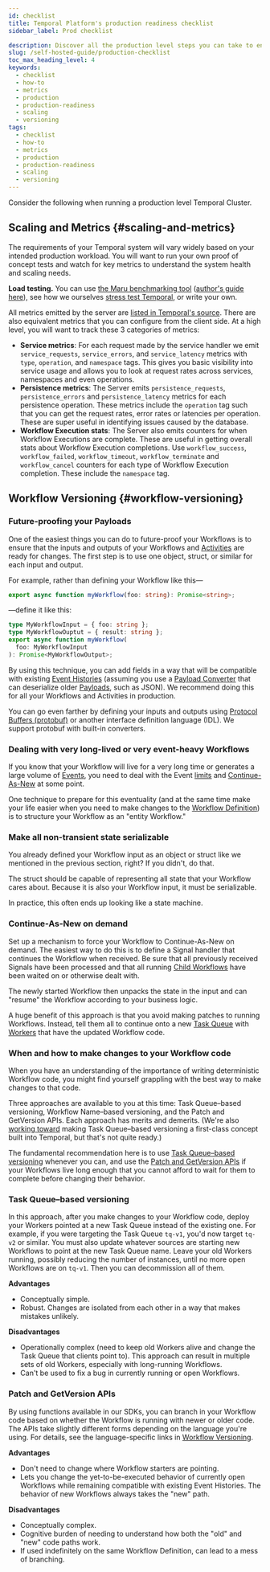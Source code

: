 ```yaml
---
id: checklist
title: Temporal Platform's production readiness checklist
sidebar_label: Prod checklist

description: Discover all the production level steps you can take to ensure a smooth deployment.
slug: /self-hosted-guide/production-checklist
toc_max_heading_level: 4
keywords:
  - checklist
  - how-to
  - metrics
  - production
  - production-readiness
  - scaling
  - versioning
tags:
  - checklist
  - how-to
  - metrics
  - production
  - production-readiness
  - scaling
  - versioning
---
```


Consider the following when running a production level Temporal Cluster.

## Scaling and Metrics {#scaling-and-metrics}

The requirements of your Temporal system will vary widely based on your intended production workload.
You will want to run your own proof of concept tests and watch for key metrics to understand the system health and scaling needs.

**Load testing.** You can use [the Maru benchmarking tool](https://github.com/temporalio/maru/) ([author's guide here](https://mikhail.io/2021/03/maru-load-testing-tool-for-temporal-workflows/)), see how we ourselves [stress test Temporal](https://temporal.io/blog/temporal-deep-dive-stress-testing/), or write your own.

All metrics emitted by the server are [listed in Temporal's source](https://github.com/temporalio/temporal/blob/main/common/metrics/defs.go).
There are also equivalent metrics that you can configure from the client side.
At a high level, you will want to track these 3 categories of metrics:

- **Service metrics**: For each request made by the service handler we emit `service_requests`, `service_errors`, and `service_latency` metrics with `type`, `operation`, and `namespace` tags.
  This gives you basic visibility into service usage and allows you to look at request rates across services, namespaces and even operations.
- **Persistence metrics**: The Server emits `persistence_requests`, `persistence_errors` and `persistence_latency` metrics for each persistence operation.
  These metrics include the `operation` tag such that you can get the request rates, error rates or latencies per operation.
  These are super useful in identifying issues caused by the database.
- **Workflow Execution stats**: The Server also emits counters for when Workflow Executions are complete.
  These are useful in getting overall stats about Workflow Execution completions.
  Use `workflow_success`, `workflow_failed`, `workflow_timeout`, `workflow_terminate` and `workflow_cancel` counters for each type of Workflow Execution completion.
  These include the `namespace` tag.

## Workflow Versioning {#workflow-versioning}

### Future-proofing your Payloads

One of the easiest things you can do to future-proof your Workflows is to ensure that the inputs and outputs of your Workflows and [Activities](/activities) are ready for changes.
The first step is to use one object, struct, or similar for each input and output.

For example, rather than defining your Workflow like this—

```typescript
export async function myWorkflow(foo: string): Promise<string>;
```

—define it like this:

```typescript
type MyWorkflowInput = { foo: string };
type MyWorkflowOuptut = { result: string };
export async function myWorkflow(
  foo: MyWorkflowInput
): Promise<MyWorkflowOutput>;
```

By using this technique, you can add fields in a way that will be compatible with existing [Event Histories](/workflows#event-history) (assuming you use a [Payload Converter](/dataconversion#payload-converter) that can deserialize older [Payloads](/dataconversion#payload), such as JSON).
We recommend doing this for all your Workflows and Activities in production.

You can go even farther by defining your inputs and outputs using [Protocol Buffers (protobuf)](https://protobuf.dev/) or another interface definition language (IDL).
We support protobuf with built-in converters.

### Dealing with very long-lived or very event-heavy Workflows

If you know that your Workflow will live for a very long time or generates a large volume of [Events](/workflows#event), you need to deal with the Event [limits](/workflows#limits) and [Continue-As-New](/workflows#continue-as-new) at some point.

One technique to prepare for this eventuality (and at the same time make your life easier when you need to make changes to the [Workflow Definition](/workflows#workflow-definition)) is to structure your Workflow as an "entity Workflow."

### Make all non-transient state serializable

You already defined your Workflow input as an object or struct like we mentioned in the previous section, right?
If you didn't, do that.

The struct should be capable of representing all state that your Workflow cares about.
Because it is also your Workflow input, it must be serializable.

In practice, this often ends up looking like a state machine.

### Continue-As-New on demand

Set up a mechanism to force your Workflow to Continue-As-New on demand.
The easiest way to do this is to define a Signal handler that continues the Workflow when received.
Be sure that all previously received Signals have been processed and that all running [Child Workflows](/encyclopedia/child-workflows) have been waited on or otherwise dealt with.

The newly started Workflow then unpacks the state in the input and can "resume" the Workflow according to your business logic.

A huge benefit of this approach is that you avoid making patches to running Workflows.
Instead, tell them all to continue onto a new [Task Queue](/workers#task-queue) with [Workers](/workers) that have the updated Workflow code.

### When and how to make changes to your Workflow code

When you have an understanding of the importance of writing deterministic Workflow code, you might find yourself grappling with the best way to make changes to that code.

Three approaches are available to you at this time: Task Queue–based versioning, Workflow Name–based versioning, and the Patch and GetVersion APIs.
Each approach has merits and demerits.
(We're also [working toward](https://github.com/temporalio/proposals/blob/master/versioning/worker-versions.md) making Task Queue–based versioning a first-class concept built into Temporal, but that's not quite ready.)

The fundamental recommendation here is to use [Task Queue–based versioning](#task-queuebased-versioning) whenever you can, and use the [Patch and GetVersion APIs](#patch-and-getversion-apis) if your Workflows live long enough that you cannot afford to wait for them to complete before changing their behavior.

### Task Queue–based versioning

In this approach, after you make changes to your Workflow code, deploy your Workers pointed at a new Task Queue instead of the existing one.
For example, if you were targeting the Task Queue `tq-v1`, you'd now target `tq-v2` or similar.
You must also update whatever sources are starting new Workflows to point at the new Task Queue name.
Leave your old Workers running, possibly reducing the number of instances, until no more open Workflows are on `tq-v1`.
Then you can decommission all of them.

**Advantages**

- Conceptually simple.
- Robust.
  Changes are isolated from each other in a way that makes mistakes unlikely.

**Disadvantages**

- Operationally complex (need to keep old Workers alive and change the Task Queue that clients point to).
  This approach can result in multiple sets of old Workers, especially with long-running Workflows.
- Can't be used to fix a bug in currently running or open Workflows.

### Patch and GetVersion APIs

By using functions available in our SDKs, you can branch in your Workflow code based on whether the Workflow is running with newer or older code.
The APIs take slightly different forms depending on the language you're using.
For details, see the language-specific links in [Workflow Versioning](/workflows#workflow-versioning).

**Advantages**

- Don't need to change where Workflow starters are pointing.
- Lets you change the yet-to-be-executed behavior of currently open Workflows while remaining compatible with existing Event Histories.
  The behavior of new Workflows always takes the "new" path.

**Disadvantages**

- Conceptually complex.
- Cognitive burden of needing to understand how both the "old" and "new" code paths work.
- If used indefinitely on the same Workflow Definition, can lead to a mess of branching.
